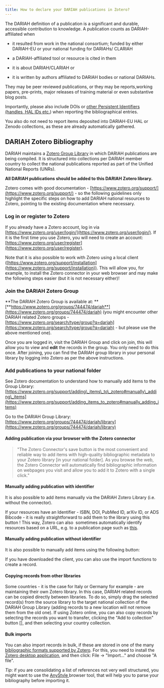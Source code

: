 ```yaml
---
title: How to declare your DARIAH publications in Zotero?
---
```

The DARIAH definition of a publication is a significant and durable, accessible contribution to knowledge. A publication counts as DARIAH-affiliated when

* it resulted from work in the national consortium; funded by either DARIAH-EU or your national funding for DARIAHs/ CLARIAH

* a DARIAH-affiliated tool or resource is cited in them

* it is about DARIAH/CLARIAH or

* it is written by authors affiliated to DARIAH bodies or national DARIAHs.

They may be peer reviewed publications, or they may be reports,working papers, pre-prints, major releases of training material or even substantive blog posts.

Importantly, please also include DOIs or [other Persistent Identifiers (handles, HAL IDs etc.](https://project-thor.readme.io/docs/project-glossary)) when reporting the bibliographical entries.

You also do not need to report items deposited into DARIAH-EU HAL or Zenodo collections, as these are already automatically gathered.

## DARIAH Zotero Bibliography

DARIAH maintains a [Zotero Group Library](https://www.zotero.org/groups/744474/dariah/library) in which DARIAH publications are being compiled. It is structured into collections per DARIAH member country to collect the national publications reported as part of the Unified National Reports (UNRs).

**All DARIAH publications should be added to this DARIAH Zotero library.**

Zotero comes with good documentation - [https://www.zotero.org/support/](https://www.zotero.org/support/) - so the following guidelines only highlight the specific steps on how to add DARIAH national resources to Zotero, pointing to the existing documentation where necessary.

### Log in or register to Zotero

If you already have a Zotero account, log in via [https://www.zotero.org/user/login/](https://www.zotero.org/user/login/). If it is the first time you use Zotero, you will need to create an account: [https://www.zotero.org/user/register](https://www.zotero.org/user/register).

Note that it is also possible to work with Zotero using a local client ([https://www.zotero.org/support/installation](https://www.zotero.org/support/installation)). This will allow you, for example, to install the Zotero connector in your web browser and may make the following steps easier (but it is not necessary either)!

### Join the DARIAH Zotero Group

**The DARIAH Zotero Group is available at: **[**https://www.zotero.org/groups/744474/dariah**](https://www.zotero.org/groups/744474/dariah) (you might encounter other DARIAH related Zotero groups - [https://www.zotero.org/search/type/group?q=dariah](https://www.zotero.org/search/type/group?q=dariah) - but please use the above mentioned one).

Once you are logged in, visit the DARIAH Group and click on join, this will allow you to view and **edit** the records in the group. You only need to do this once. After joining, you can find the DARIAH group library in your personal library by logging into Zotero as per the above instructions.

### Add publications to your national folder

See Zotero documentation to understand how to manually add items to the Group Library: [https://www.zotero.org/support/adding\_items\_to\_zotero#manually\_adding\_items](https://www.zotero.org/support/adding_items_to_zotero#manually_adding_items)

Go to the DARIAH Group Library: [https://www.zotero.org/groups/744474/dariah/library](https://www.zotero.org/groups/744474/dariah/library)

#### Adding publication via your browser with the Zotero connector

> "The Zotero Connector's save button is the most convenient and reliable way to add items with high-quality bibliographic metadata to your Zotero library \[in your national folder]. As you browse the web, the Zotero Connector will automatically find bibliographic information on webpages you visit and allow you to add it to Zotero with a single click."

#### Manually adding publication with identifier

It is also possible to add items manually via the DARIAH Zotero Library (i.e. without the connector).

If your resources have an Identifier - ISBN, DOI, PubMed ID, arXiv ID, or ADS Bibcode - it is really straightforward to add them to the library using this button ! This way, Zotero can also  sometimes automatically identify resources based on a URL, e.g. to a publication page such as [this](https://journals.uio.no/dhnbpub/article/view/10650).

#### Manually adding publication without identifier

It is also possible to manually add items using the following button:

If you have downloaded the client, you can also use the import functions to create a record.

#### Copying records from other libraries

Some countries - it is the case for Italy or Germany for example - are maintaining their own Zotero library. In this case, DARIAH related records can be copied directly between libraries. To do so, simply drag the selected record(s) from the source library to the target national collection of the DARIAH Group Library (adding records to a new location will not remove them from the old one). If using Zotero online, you can also copy records by selecting the records you want to transfer, clicking the "Add to collection" button \[], and then selecting your country collection.

#### Bulk imports

You can also import records in bulk, if these are stored in one of the many [bibliographic formats supported by Zotero](https://www.zotero.org/support/kb/importing_standardized_formats). For this, you need to install the [Zotero desktop application](https://www.zotero.org/download/), and then click: File → "Import..." and choose "A file".

*Tip*: if you are consolidating a list of references not very well structured, you might want to use the [AnyStyle ](https://anystyle.io/)browser tool, that will help you to parse your bibliography before importing it.
